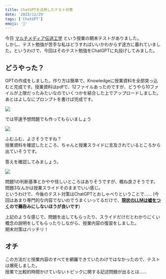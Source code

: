```yaml
---
title: ChatGPTを活用したテスト対策
date: '2023/11/29'
tags: ['ChatGPT']
emoji: '🤖'
---
```


今日 [マルチメディア伝送工学](http://www.ocw.titech.ac.jp/index.php?module=General&action=T0300&JWC=202302059) という授業の期末テストがありました。  
しかし、テスト勉強が苦手な私はどうすればいいかわからず途方に暮れていました。というわけで、今回はそのテスト勉強をChatGPTに丸投げしてみました。

## どうやった？

GPTの作成をしました。作り方は簡単で、Knowledgeに授業資料を全部突っ込むと完成です。授業資料はpdfで、12ファイルあったのですが、どうやら10ファイルが上限だったみたいなのでいくつかを結合した上でアップロードしました。  
あとはよしなにプロンプトを書けば完成です。

![](./_image/20231128232104.png)

では早速予想問題でも作ってもらいましょう

![](./_image/2023-11-29142011.png)

ふむふむ、よさそうですね？  
授業資料を確認したところ、ちゃんと授業スライドに言及されているところから出ていそうです。

答えを確認してみましょう。

![](./_image/2023-11-29144510.png)

問題1の判断基準とかやや怪しいところはありそうですが、概ね良さそうです。問題3なんかは授業スライドそのままでいい感じ。  
というわけで、今後のテスト対策はChatGPTとおしゃべりということで…… (今回はあまり専門的な内容でないのでうまくいってるだけで、**[現状のLLMは嘘をつく](https://www.nri.com/jp/knowledge/glossary/lst/ha/hallucination)ので鵜呑みにしないほうが良いです**)

上記のような感じで、問題を出してもらったり、スライドだけだとわかりにくい概念の説明をしてもらったりしながら、授業内容の復習をしました。  
期末対策はバッチリ！

## オチ

この方法だと授業内容のすべてを網羅できていたわけではなかったので、テストは爆死しました。  
授業で比較的時間かけていないトピックに関する記述問題が出るとは……
